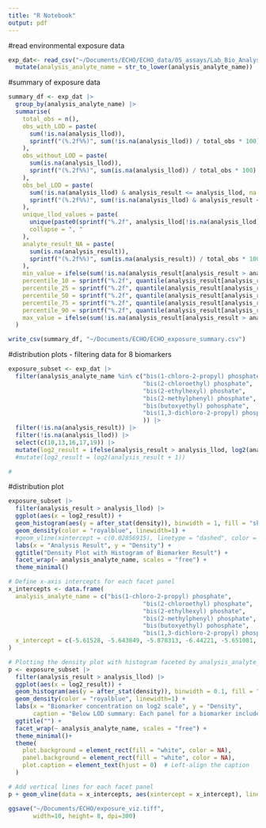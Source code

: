 ```yaml
---
title: "R Notebook"
output: pdf
---
```


#read environmental exposure data
```r
exp_dat<- read_csv("~/Documents/ECHO/ECHO_data/05_assays/Lab_Bio_Analysis_Results.csv") |>
  mutate(analysis_analyte_name = str_to_lower(analysis_analyte_name))
```

#summary of exposure data
```r
summary_df <- exp_dat |>
  group_by(analysis_analyte_name) |>
  summarise(
    total_obs = n(),
    obs_with_LOD = paste(
      sum(!is.na(analysis_llod)),
      sprintf("(%.2f%%)", sum(!is.na(analysis_llod)) / total_obs * 100)
    ),
    obs_without_LOD = paste(
      sum(is.na(analysis_llod)),
      sprintf("(%.2f%%)", sum(is.na(analysis_llod)) / total_obs * 100)
    ),
    obs_bel_LOD = paste(
      sum(!is.na(analysis_llod) & analysis_result <= analysis_llod, na.rm = TRUE),
      sprintf("(%.2f%%)", sum(!is.na(analysis_llod) & analysis_result <= analysis_llod, na.rm = TRUE) / total_obs * 100)
    ),
    unique_llod_values = paste(
      unique(paste0(sprintf("%.2f", analysis_llod[!is.na(analysis_llod)]), " ", analysis_result_unit[!is.na(analysis_llod)])),
      collapse = ", "
    ),
    analyte_result_NA = paste(
      sum(is.na(analysis_result)),
      sprintf("(%.2f%%)", sum(is.na(analysis_result)) / total_obs * 100)
    ),
    min_value = ifelse(sum(!is.na(analysis_result[analysis_result > analysis_llod])) > 0, sprintf("%.2f", min(analysis_result[analysis_result > analysis_llod], na.rm = TRUE)), "NA"),
    percentile_10 = sprintf("%.2f", quantile(analysis_result[analysis_result > analysis_llod], 0.10, na.rm = TRUE)),
    percentile_25 = sprintf("%.2f", quantile(analysis_result[analysis_result > analysis_llod], 0.25, na.rm = TRUE)),
    percentile_50 = sprintf("%.2f", quantile(analysis_result[analysis_result > analysis_llod], 0.50, na.rm = TRUE)),
    percentile_75 = sprintf("%.2f", quantile(analysis_result[analysis_result > analysis_llod], 0.75, na.rm = TRUE)),
    percentile_90 = sprintf("%.2f", quantile(analysis_result[analysis_result > analysis_llod], 0.90, na.rm = TRUE)),
    max_value = ifelse(sum(!is.na(analysis_result[analysis_result > analysis_llod])) > 0, sprintf("%.2f", max(analysis_result[analysis_result > analysis_llod], na.rm = TRUE)), "NA")
  )

write_csv(summary_df, "~/Documents/ECHO/ECHO_exposure_summary.csv")
```

#distribution plots - filtering data for 8 biomarkers
```r
exposure_subset <- exp_dat |>
  filter(analysis_analyte_name %in% c("bis(1-chloro-2-propyl) phosphate",
                                      "bis(2-chloroethyl) phosphate",
                                      "bis(2-ethylhexyl) phoshate",
                                      "bis(2-methylphenyl) phosphate",
                                      "bis(butoxyethyl) pohosphate",
                                      "bis(1,3-dichloro-2-propyl) phosphate"
                                      )) |>
  filter(!is.na(analysis_result)) |>
  filter(!is.na(analysis_llod)) |>
  select(c(10,13,16,17,19)) |>
  mutate(log2_result = ifelse(analysis_result > analysis_llod, log2(analysis_result + 0.0000001), analysis_result))
  #mutate(log2_result = log2(analysis_result + 1)) 

#
```

#distribution plot
```r
exposure_subset |>
  filter(analysis_result > analysis_llod) |>
  ggplot(aes(x = log2_result)) +
  geom_histogram(aes(y = after_stat(density)), binwidth = 1, fill = "skyblue", color = "skyblue", alpha = 0.5) +
  geom_density(color = "royalblue", linewidth=1) +
  #geom_vline(xintercept = c(0.02856915), linetype = "dashed", color = "red") +
  labs(x = "Analysis Result", y = "Density") +
  ggtitle("Density Plot with Histogram of Biomarker Result") +
  facet_wrap(~ analysis_analyte_name, scales = "free") +
  theme_minimal()
```

```r
# Define x-axis intercepts for each facet panel
x_intercepts <- data.frame(
  analysis_analyte_name = c("bis(1-chloro-2-propyl) phosphate",
                                      "bis(2-chloroethyl) phosphate",
                                      "bis(2-ethylhexyl) phoshate",
                                      "bis(2-methylphenyl) phosphate",
                                      "bis(butoxyethyl) pohosphate",
                                      "bis(1,3-dichloro-2-propyl) phosphate"),
  x_intercept = c(-5.61528, -5.643849, -5.878313, -6.44221, -5.651081, -5.844761)
)

# Plotting the density plot with histogram faceted by analysis_analyte_name
p <- exposure_subset |>
  filter(analysis_result > analysis_llod) |>
  ggplot(aes(x = log2_result)) +
  geom_histogram(aes(y = after_stat(density)), binwidth = 0.1, fill = "skyblue", color = "skyblue", alpha = 0.5) +
  geom_density(color = "royalblue", linewidth=1) +
  labs(x = "Biomarker concentration on log2 scale", y = "Density",
       caption = "Below LOD summary: Each panel for a biomarker includes 4145 observations. Since the biomarker result values were log2 transformed, the LOD threshold was visualized \nat log2 scale (red-dotted line in each panel)\nbis(1-chloro-2-propyl) phosphate: 1887 (44.68%); bis(2-chloroethyl) phosphate: 1329 (31.47%); \nbis(2-ethylhexyl) phoshate: 3015 (72.70%); bis(2-methylphenyl) phosphate: 2646 (63.81%); \nbis(butoxyethyl) pohosphate: 1394 (33.61%); bis(1,3-dichloro-2-propyl) phosphate: 518 (12.49%)") +
  ggtitle("") +
  facet_wrap(~ analysis_analyte_name, scales = "free") +
  theme_minimal()+
  theme(
    plot.background = element_rect(fill = "white", color = NA),
    panel.background = element_rect(fill = "white", color = NA),
    plot.caption = element_text(hjust = 0)  # Left-align the caption
  )

# Add vertical lines for each facet panel
p + geom_vline(data = x_intercepts, aes(xintercept = x_intercept), linetype = "dashed", color = "red", linewidth = 0.7, alpha = 0.8)

ggsave("~/Documents/ECHO/exposure_viz.tiff",
       width=10, height= 8, dpi=300)
```



